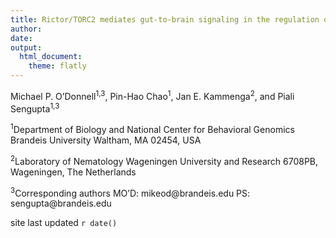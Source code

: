 ```yaml
---
title: Rictor/TORC2 mediates gut-to-brain signaling in the regulation of phenotypic plasticity in _C. elegans_
author:
date:
output:
  html_document:
    theme: flatly
---
```


Michael P. O’Donnell^1,3^, Pin-Hao Chao^1^, Jan E. Kammenga^2^, and Piali Sengupta^1,3^

^1^Department of Biology and National Center for Behavioral Genomics
Brandeis University
Waltham, MA 02454, USA

^2^Laboratory of Nematology
Wageningen University and Research
6708PB, Wageningen, The Netherlands

^3^Corresponding authors
MO’D: mikeod@brandeis.edu
PS: sengupta@brandeis.edu

site last updated `r date()`